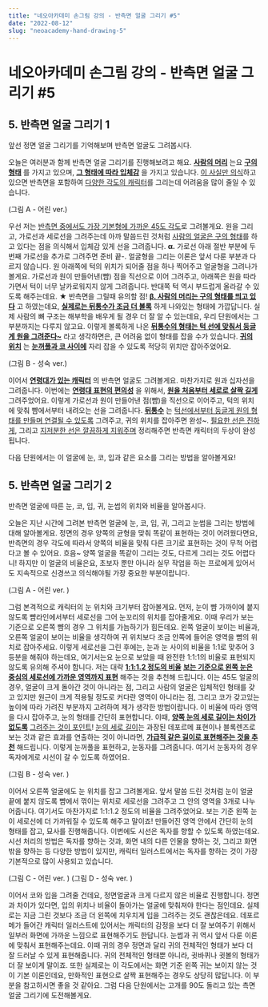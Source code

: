 ```yaml
---
title: "네오아카데미 손그림 강의 - 반측면 얼굴 그리기 #5"
date: "2022-08-12"
slug: "neoacademy-hand-drawing-5"
---
```


# 네오아카데미 손그림 강의 - 반측면 얼굴 그리기 #5

## 5. 반측면 얼굴 그리기 1
앞선 정면 얼굴 그리기를 기억해보며 반측면 얼굴도 그려봅시다.

오늘은 여러분과 함께 반측면 얼굴 그리기를 진행해보려고 해요.
**<u>사람의 머리</u>** 는요 **<u>구의 형태</u>** 를 가지고 있으며, **<u>그 형태에 따라 입체감</u>** 을 가지고 있습니다. <u>이 사실만 의식</u>하고 있으면 반측면을 포함하여 <u>다양한 각도의 캐릭터</u>를 그리는데 어려움을 많이 줄일 수 있습니다.

(그림 A - 어린 ver.)

우선 저는 <u>반측면 중에서도 가장 기본형에 가까운 45도 각도</u>로 그려볼게요.
원을 그리고, 가로선과 세로선을 그려주는데 아까 말씀드린 것처럼 <u>사람의 얼굴은 구의 형태</u>를 하고 있다는 점을 의식해서 입체감 있게 선을 그려줍니다. **α.** 가로선 아래 절반 부분에 두 번째 가로선을 추가로 그려주면 준비 끝-.
얼굴형을 그리는 이론은 앞서 다룬 부분과 다르지 않습니다. 원 아래쪽에 턱의 위치가 되어줄 점을 하나 찍어주고 얼굴형을 그려나가 볼게요. 가로선과 원이 만들어낸(뺨) 점을 직선으로 이어 그려주고, 아래쪽은 원을 따라가면서 턱이 너무 날카로워지지 않게 그려줍니다. 반대쪽 턱 역시 부드럽게 올라갈 수 있도록 해주는데요. **★** 반측면을 그릴때  유의할 점! **<u>β. 사람의 머리는 구의 형태를 띄고 있다</u>** 고 하였는데요, **<u>실제로는 뒤통수가 조금 더 볼록</u>** 하게 나와있는 형태에 가깝답니다. 실제 사람의 뼈 구조는 해부학을 배우게 될 경우 더 잘 알 수 있는데요, 우리 단원에서는 그 부분까지는 다루지 않고요. 이렇게 볼록하게 나온 **<u>뒤통수의 형태는 턱 선에 맞춰서 둥글게 원을 그려준다~</u>** 라고 생각하면은, 큰 어려움 없이 형태를 잡을 수가 있습니다. **<u>귀의 위치</u>** 는 **<u>눈꺼풀과 코 사이에</u>** 자리 잡을 수 있도록 적당히 위치만 잡아주었어요.

(그림 B - 성숙 ver.)

이어서 **<u>연령대가 있는 캐릭터</u>** 의 반측면 얼굴도 그려볼게요.
마찬가지로 원과 십자선을 그려줍니다. 이번에는 **<u>연령대 표현의 편의성</u>** 을 위해서, **<u>원을 처음부터 세로로 살짝 길게</u>** 그려주었어요. 이렇게 가로선과 원이 만들어낸 점(뺨)을 직선으로 이어주고, 턱의 위치에 맞춰 뺨에서부터 내려오는 선을 그려줍니다. **<u>뒤통수</u>** 는 <u>턱선에서부터 둥글게 원의 형태를 만들며 연결될 수 있도록</u> 그려주고, 귀의 위치를 잡아주면 완성~. <u>필요한 선은 진하게</u>, 그리고 <u>지저분한 선은 깔끔하게 지워주며</u> 정리해주면 반측면 캐릭터의 두상이 완성됩니다.

다음 단원에서는 이 얼굴에 눈, 코, 입과 같은 요소를 그리는 방법을 알아볼게요!


## 5. 반측면 얼굴 그리기 2
반측면 얼굴에 따른 눈, 코, 입, 귀, 눈썹의 위치와 비율을 알아봅시다.

오늘은 지난 시간에 그려본 반측면 얼굴에 눈, 코, 입, 귀, 그리고 눈썹을 그리는 방법에 대해 알아볼게요.
정면의 경우 양쪽의 균형을 맞춰 똑같이 표현하는 것이 어려웠다면요, 반측면의 경우 각도에 따라서 양쪽의 비율을 맞춰 다른 크기로 표현하는 것이 무척 어렵다고 볼 수 있어요. 흐음~ 양쪽 얼굴을 똑같이 그리는 것도, 다르게 그리는 것도 어렵다니! 하지만 이 얼굴의 비율은요, 초보자 뿐만 아니라 실무 작업을 하는 프로에게 있어서도 지속적으로 신경쓰고 의식해야될 가장 중요한 부분이랍니다.

(그림 A - 어린 ver. )

그럼 본격적으로 캐릭터의 눈 위치와 크기부터 잡아볼게요.
먼저, 눈이 뺨 가까이에 붙지 않도록 뺨라인에서부터 세로선을 그어 눈꼬리의 위치를 잡아줄게요. 이때 우리가 보는 기준으로 오른쪽 뺨의 경우 그 위치를 가늠하기가 힘든데요. 왼쪽 얼굴이 보이는 비율과, 오른쪽 얼굴이 보이는 비율을 생각하여 귀 위치보다 조금 안쪽에 들어온 영역을 뺨의 위치로 잡아주세요. 이렇게 세로선을 그린 후에는, 눈과 눈 사이의 비율을 1:1로 맞추어 3등분을 해줘야 하는데요, 여기서는요 눈으로 보았을 때 완전한 1:1:1의 비율로 표현되지 않도록 유의해 주셔야 합니다. 저는 대략 **<u>1:1:1.2 정도의 비율</u>** **<u>보는 기준으로 왼쪽 눈은 중심의 세로선에 가까운 영역까지 표현</u>** 해주는 것을 추천해 드립니다. 이는 45도 얼굴의 경우, 얼굴이 크게 돌아간 것이 아니라는 점, 그리고 사람의 얼굴은 입체적인 형태를 갖고 있지만 원근이 크게 적용될 정도로 커다란 영역이 아니라는 점, 그리고 코가 갖고있는 높이에 따라 가려진 부분까지 고려하여 제가 생각한 방법이랍니다.
이 비율에 따라 영역을 다시 잡아주고, 눈의 형태를 간단히 표현합니다. 이때, **<u>양쪽 눈의 세로 길이는 차이가 없도록</u>** <u>그려주는 것이 포인트</u>! <u>눈의 세로 길이</u>는 과장된 데포르메 표현이나 블록렌즈로 보는 것과 같은 효과를 연출하는 것이 아니라면, **<u>가급적 같은 길이로 표현해주는 것을 추천</u>** 해드립니다. 이렇게 눈꺼풀을 표현하고, 눈동자를 그려줍니다. 여기서 눈동자의 경우 독자에게로 시선이 갈 수 있도록 하였어요.

(그림 B - 성숙 ver. )

이어서 오른쪽 얼굴에도 눈 위치를 잡고 그려볼게요.
앞서 말씀 드린 것처럼 눈이 얼굴 끝에 붙지 않도록 뺨에서 꺾이는 위치로 세로선을 그려주고 그 안의 영역을 3개로 나누어줍니다. 여기서도 마찬가지로 1:1:1.2 정도의 비율을 그려주었어요. 보는 기준 왼쪽 눈이 세로선에 더 가까워질 수 있도록 해주고 말이죠! 만들어진 영역 안에서 간단히 눈의 형태를 잡고, 묘사를 진행해줍니다. 이번에도 시선은 독자를 향할 수 있도록 하였는데요. 시선 처리의 방법은 독자를 향하는 것과, 화면 내의 다른 인물을 향하는 것, 그리고 화면 밖을 향하는 등 다양한 방법이 있지만, 캐릭터 일러스트에서는 독자를 향하는 것이 가장 기본적으로 많이 사용되고 있습니다.

(그림 C - 어린 ver. ) (그림 D - 성숙 ver. ) 

이어서 코와 입을 그려줄 건데요, 정면얼굴과 크게 다르지 않은 비율로 진행합니다.
정면과 차이가 있다면, 입의 위치나 비율이 돌아가는 얼굴에 맞춰져야 한다는 점인데요. 실제로는 지금 그린 것보다 조금 더 왼쪽에 치우치게 입을 그려주는 것도 괜찮은데요. 데포르메가 들어간 캐릭터 일러스트에 있어서는 캐릭터의 감정을 보다 더 잘 보여주기 위해서 일부러 화면에 가까운 느낌으로 표현해주기도 한답니다.
눈썹과 귀 역시 앞서 다룬 이론에 맞춰서 표현해주는데요.
이때 귀의 경우 정면과 달리 귀의 전체적인 형태가 보다 더 잘 드러날 수 있게 표현해줍니다. 귀의 전체적인 형태뿐 아니라, 귓바퀴나 귓볼의 형태가 더 잘 보이게 말이죠. 또한 실제로는 이 각도에서는 화면 기준 왼쪽 귀는 보이지 않는 것이 기본 이론인데요, 만화적인 표현으로 살짝 표현해주는 경우도 상당히 많답니다. 이 부분을 참고하시면 좋을 것 같아요. 그럼 다음 단원에서는 고개를 90도 돌리고 있는 측면 얼굴 그리기에 도전해볼게요.
